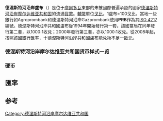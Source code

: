 {{noteTA
|1=zh-hans:德涅斯特河;zh-hk:德涅斯特河;zh-tw:聶斯特河;
}}
{{Infobox Currency
| currency_name_in_local = {{lang|mo-cyrl|рублэ транснистрянэ}} <small>{{mo icon}}</small><br/>{{lang|ru|приднестровский рубль}} <small>{{ru icon}}</small><br/>{{lang|uk|придністровський рубль}} <small>{{uk icon}}</small>
| image_1 = Pridniestrowie one ruble.jpg
| image_title_1 = 1 卢布(2007 issue)
| iso_code = 无
| unofficial = PRB, RUP
| using_countries = {{flag|德涅斯特河沿岸}}
| inflation_rate = 10.83%
| inflation_source_date = [http://pridnestrovie.net/inflation2005-2006.html], 2005
| subunit_ratio_1 = 1/100
| subunit_name_1 = 戈布
| symbol = р.
| plural = <small>[[Russian_language|Russian]] and [[乌克兰语|乌克兰]] are [[Slavic_languages|Slavic languages]]. There is more than one way to construct plural forms. [[Moldovan_language|Moldavian]] is not Slavic, thus the plural is рубле.</small>
| used_coins = 5, 10, 25, 50 戈比
| used_banknotes = 1, 5, 10, 25, 50, 100, 200, 500 卢比
| issuing_authority = [[德涅斯特河沿岸共和国银行|德涅斯特河沿岸共和国银行]]
| issuing_authority_website = www.cbpmr.net
}}
{{Infobox currency
| currency_name_in_local = ruble transnistrene <small>{{ro icon}}</small><br/>приднестровский рубль <small>{{ru icon}}</small><br/>придністровський рубль <small>{{uk icon}}</small>
| image_1 = Transnistrian ruble notes.jpg
| image_title_1 =2007年发行德涅斯特河沿岸卢布纸币
| iso_code = 
| using_countries = {{flag|Transnistria|state}}
| inflation_rate = 10.83%
| inflation_source_date = {{Citation | url = http://pridnestrovie.net/inflation2005-2006.html | year = 2006 | title = Pridnestrovie | contribution = Inflation | accessdate = 2012-08-28 | archive-date = 2019-03-27 | archive-url = https://web.archive.org/web/20190327164943/http://pridnestrovie.net/inflation2005-2006.html | dead-url = no }}
| subunit_ratio_1 = 1/100
| plural_slavic = Y
| iso_number = 
| subunit_name_1 = kopeck<br>{{native name|ru|копейка}}<br>{{native name|ro|copeică}}
| plural = rubles<br>{{native_name|ro|卢比}}
| plural_subunit_1 = kopecks<br>{{native name|ro|copeici}}
| symbol = [[File:Pridnestrovie_ruble_sign.svg|20px]] (commonly руб/р, with occasionally ПМР after it)
| used_coins = 1, 5, 10, 25, 50 kopecks and 1, 3, 5 and 10 rubles
| used_banknotes = 1, 5, 10, 25, 50, 100, 200, 500 rubles
| issuing_authority = [[德涅斯特共和国银行|德涅斯特共和国银行]]
| issuing_authority_website = http://www.cbpmr.net/
}}
'''德涅斯特河沿岸盧布'''（{{lang-mo|рублэ транснистрянэ|translit=Rublă transnistreană}}）是位于[[摩爾多瓦|摩爾多瓦]]東部的未被國際普遍承認的國家[[德涅斯特河沿岸摩尔达维亚共和国|德涅斯特河沿岸摩尔达维亚共和国]]的流通[[貨幣|貨幣]]。[[輔幣|輔幣]]單位[[货币|戈比]]，1盧布=100戈比。當地一些銀行如Agroprombank和德涅斯特河沿岸Gazprombank使用'''PRB'''作為其[[ISO_4217|ISO 4217]]編號。德涅斯特河沿岸共和國盧布從1994年開始發行第一套，該國當局在同年發行第二套，以1000:1收兌；2000年發行第三套，亦以1000:1收兌。從2008年起，按照該國銀行匯率，十德涅斯特河沿岸共和國盧布能兌換不足一[[歐元|歐元]]。

===德涅斯特河沿岸摩尔达维亚共和国货币样式一览===
{{Gallery
|File:1 Kupon ruble obverse.jpg|1卢布（正面）
|File:1 Kupon ruble reverse.jpg|1卢布（反面）
|File:5 Kupon ruble obverse.jpg|5卢布（正面）
|File:5 Kupon ruble reverse.jpg|5卢布（反面）
|File:Transnistria 10 Obverse.jpg|10卢布（正面）
|File:Transnistria 10 Reverse.jpg|10卢布（反面）
|File:50 Kupon Ruble Obverse.jpg|50卢布（正面）
|File:50 Kupon Ruble Reverse.jpg|50卢布（反面）
|File:100 Kupon Ruble Obverse.png|100卢布（正面）
|File:100 Kupon Ruble Reverse.png|100卢布（反面）
}}
===硬币===
{{Gallery
|File:1 copeică RMN 2000 obverse.jpg|1戈比
|File:1 copeică RMN 2000 reverse.jpg|1戈比（反面）
|File:10 copeici RMN 2000 obverse.jpg|10戈比
|File:5-kopejek-PMR.jpg|5戈比
|File:10 kopejek PMR.JPG|10戈比
|File:Monedas Rublo de Transnistria.jpg|德涅斯特河沿岸货币
}}
== 匯率 ==
{{Exchange Rate|PRB}}
== 参考 ==
{{reflist}}

{{Currencies of Europe}}
{{卢布}}
{{后苏联国家货币}}

[[Category:德涅斯特河沿岸摩尔达维亚共和国|Category:德涅斯特河沿岸摩尔达维亚共和国]]